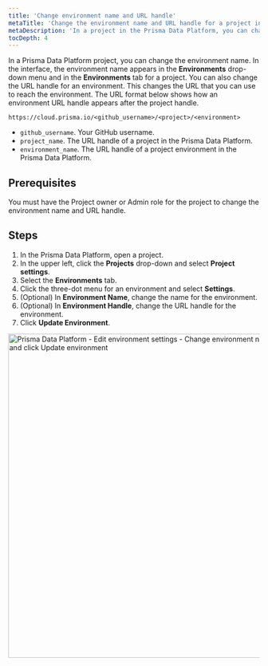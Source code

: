 ```yaml
---
title: 'Change environment name and URL handle'
metaTitle: 'Change the environment name and URL handle for a project in the Prisma Data Platform'
metaDescription: 'In a project in the Prisma Data Platform, you can change the environment name and URL handle and modify how the environment appears in the interface and in the URL that leads to the environment.'
tocDepth: 4
---
```


<TopBlock>

In a Prisma Data Platform project, you can change the environment name. In the interface, the environment name appears in the **Environments** drop-down menu and in the **Environments** tab for a project.
You can also change the URL handle for an environment. This changes the URL that you can use to reach the environment. The URL format below shows how an environment URL handle appears after the project handle.

`https://cloud.prisma.io/<github_username>/<project>/<environment>`

- `github_username`. Your GitHub username.
- `project_name`. The URL handle of a project in the Prisma Data Platform.
- `environment_name`. The URL handle of a project environment in the Prisma Data Platform.

</TopBlock>

## Prerequisites

You must have the Project owner or Admin role for the project to change the environment name and URL handle.

## Steps

1. In the Prisma Data Platform, open a project.
2. In the upper left, click the **Projects** drop-down and select **Project settings**.
3. Select the **Environments** tab.
4. Click the three-dot menu for an environment and select **Settings**.
5. (Optional) In **Environment Name**, change the name for the environment.
6. (Optional) In **Environment Handle**, change the URL handle for the environment.
7. Click **Update Environment**.

<img
  src="../../../images/environments/edit-01-change-name-and-URL-handle.png"
  alt="Prisma Data Platform - Edit environment settings - Change environment name and URL handle and click Update environment"
  width="650px"
/>
